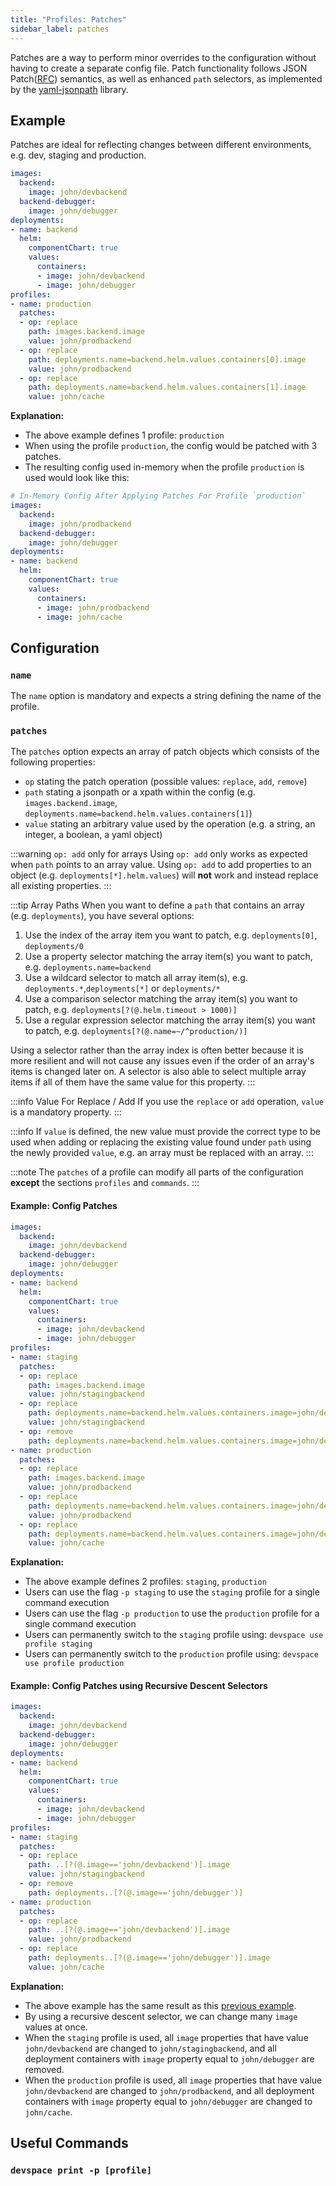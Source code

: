 ```yaml
---
title: "Profiles: Patches"
sidebar_label: patches
---
```



Patches are a way to perform minor overrides to the configuration without having to create a separate config file. Patch functionality follows JSON Patch([RFC](https://tools.ietf.org/html/rfc6902)) semantics, as well as enhanced `path` selectors, as implemented by the [yaml-jsonpath](https://github.com/vmware-labs/yaml-jsonpath) library.

## Example
Patches are ideal for reflecting changes between different environments, e.g. dev, staging and production.
```yaml {15-26}
images:
  backend:
    image: john/devbackend
  backend-debugger:
    image: john/debugger
deployments:
- name: backend
  helm:
    componentChart: true
    values:
      containers:
      - image: john/devbackend
      - image: john/debugger
profiles:
- name: production
  patches:
  - op: replace
    path: images.backend.image
    value: john/prodbackend
  - op: replace
    path: deployments.name=backend.helm.values.containers[0].image
    value: john/prodbackend
  - op: replace
    path: deployments.name=backend.helm.values.containers[1].image
    value: john/cache
```
**Explanation:**  
- The above example defines 1 profile: `production`
- When using the profile `production`, the config would be patched with 3 patches.
- The resulting config used in-memory when the profile `production` is used would look like this:

```yaml
# In-Memory Config After Applying Patches For Profile `production`
images:
  backend:
    image: john/prodbackend
  backend-debugger:
    image: john/debugger
deployments:
- name: backend
  helm:
    componentChart: true
    values:
      containers:
      - image: john/prodbackend
      - image: john/cache
```

## Configuration

### `name`
The `name` option is mandatory and expects a string defining the name of the profile.

### `patches`
The `patches` option expects an array of patch objects which consists of the following properties:
- `op` stating the patch operation (possible values: `replace`, `add`, `remove`)
- `path` stating a jsonpath or a xpath within the config (e.g. `images.backend.image`, `deployments.name=backend.helm.values.containers[1]`)
- `value` stating an arbitrary value used by the operation (e.g. a string, an integer, a boolean, a yaml object)

:::warning `op: add` only for arrays
Using `op: add` only works as expected when `path` points to an array value. Using `op: add` to add properties to an object (e.g. `deployments[*].helm.values`) will **not** work and instead replace all existing properties.
:::

:::tip Array Paths
When you want to define a `path` that contains an array (e.g. `deployments`), you have several options:

1. Use the index of the array item you want to patch, e.g. `deployments[0]`, `deployments/0`
2. Use a property selector matching the array item(s) you want to patch, e.g. `deployments.name=backend`
3. Use a wildcard selector to match all array item(s), e.g. `deployments.*`,`deployments[*]` or `deployments/*`
4. Use a comparison selector matching the array item(s) you want to patch, e.g. `deployments[?(@.helm.timeout > 1000)]`
5. Use a regular expression selector matching the array item(s) you want to patch, e.g. `deployments[?(@.name=~/^production/)]`

Using a selector rather than the array index is often better because it is more resilient and will not cause any issues even if the order of an array's items is changed later on. A selector is also able to select multiple array items if all of them have the same value for this property.
:::

:::info Value For Replace / Add
If you use the `replace` or `add` operation, `value` is a mandatory property.
:::

:::info
If `value` is defined, the new value must provide the correct type to be used when adding or replacing the existing value found under `path` using the newly provided `value`, e.g. an array must be replaced with an array.
:::

:::note
The `patches` of a profile can modify all parts of the configuration **except** the sections `profiles` and `commands`.
:::

#### Example: Config Patches
```yaml {15-38}
images:
  backend:
    image: john/devbackend
  backend-debugger:
    image: john/debugger
deployments:
- name: backend
  helm:
    componentChart: true
    values:
      containers:
      - image: john/devbackend
      - image: john/debugger
profiles:
- name: staging
  patches:
  - op: replace
    path: images.backend.image
    value: john/stagingbackend
  - op: replace
    path: deployments.name=backend.helm.values.containers.image=john/devbackend.image
    value: john/stagingbackend
  - op: remove
    path: deployments.name=backend.helm.values.containers.image=john/debugger
- name: production
  patches:
  - op: replace
    path: images.backend.image
    value: john/prodbackend
  - op: replace
    path: deployments.name=backend.helm.values.containers.image=john/devbackend.image
    value: john/prodbackend
  - op: replace
    path: deployments.name=backend.helm.values.containers.image=john/debugger.image
    value: john/cache
```
**Explanation:**  
- The above example defines 2 profiles: `staging`, `production`
- Users can use the flag `-p staging` to use the `staging` profile for a single command execution
- Users can use the flag `-p production` to use the `production` profile for a single command execution
- Users can permanently switch to the `staging` profile using: `devspace use profile staging`
- Users can permanently switch to the `production` profile using: `devspace use profile production`

#### Example: Config Patches using Recursive Descent Selectors
```yaml {18,21,25,28}
images:
  backend:
    image: john/devbackend
  backend-debugger:
    image: john/debugger
deployments:
- name: backend
  helm:
    componentChart: true
    values:
      containers:
      - image: john/devbackend
      - image: john/debugger
profiles:
- name: staging
  patches:
  - op: replace
    path: ..[?(@.image=='john/devbackend')].image
    value: john/stagingbackend
  - op: remove
    path: deployments..[?(@.image=='john/debugger')]
- name: production
  patches:
  - op: replace
    path: ..[?(@.image=='john/devbackend')].image
    value: john/prodbackend
  - op: replace
    path: deployments..[?(@.image=='john/debugger')].image
    value: john/cache
```
**Explanation:**  
- The above example has the same result as this [previous example](#example-config-patches).
- By using a recursive descent selector, we can change many `image` values at once.
- When the `staging` profile is used, all `image` properties that have value `john/devbackend` are changed to `john/stagingbackend`, and all deployment containers with `image` property equal to `john/debugger` are removed.
- When the `production` profile is used, all `image` properties that have value `john/devbackend` are changed to `john/prodbackend`, and all deployment containers with `image` property equal to `john/debugger` are changed to `john/cache`.

## Useful Commands

### `devspace print -p [profile]`

<FragmentInfoPrintConfig/>
